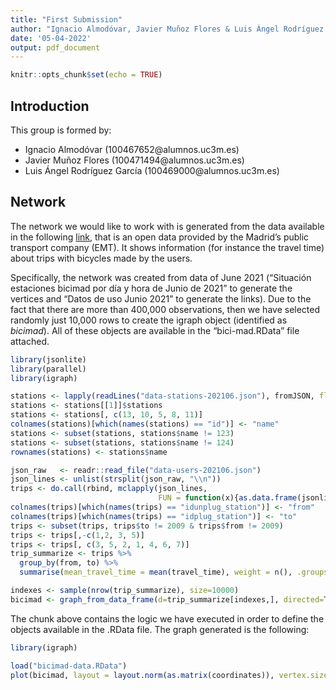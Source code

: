 ```yaml
---
title: "First Submission"
author: "Ignacio Almodóvar, Javier Muñoz Flores & Luis Ángel Rodríguez García"
date: '05-04-2022'
output: pdf_document
---
```


```r
knitr::opts_chunk$set(echo = TRUE)
```

## Introduction 

This group is formed by:

- Ignacio Almodóvar (100467652\@alumnos.uc3m.es)
- Javier Muñoz Flores (100471494\@alumnos.uc3m.es)
- Luis Ángel Rodríguez García (100469000\@alumnos.uc3m.es)

## Network

The network we would like to work with is generated from the data available in the following [link](https://opendata.emtmadrid.es/Datos-estaticos/Datos-generales-(1)), that is an open data provided by the Madrid's public transport company (EMT). It shows information (for instance the travel time) about trips with bicycles made by the users.

Specifically, the network was created from data of June 2021 ("Situación estaciones bicimad por día y hora de Junio de 2021" to generate the vertices and "Datos de uso Junio 2021" to generate the links). Due to the fact that there are more than 400,000 observations, then we have selected randomly just 10,000 rows to create the igraph object (identified as _bicimad_). All of these objects are available in the "bici-mad.RData" file attached.

```r
library(jsonlite)
library(parallel)
library(igraph)

stations <- lapply(readLines("data-stations-202106.json"), fromJSON, flatten = TRUE)
stations <- stations[[1]]$stations
stations <- stations[, c(13, 10, 5, 8, 11)]
colnames(stations)[which(names(stations) == "id")] <- "name"
stations <- subset(stations, stations$name != 123)
stations <- subset(stations, stations$name != 124)
rownames(stations) <- stations$name

json_raw   <- readr::read_file("data-users-202106.json")
json_lines <- unlist(strsplit(json_raw, "\\n"))
trips <- do.call(rbind, mclapply(json_lines, 
                                 FUN = function(x){as.data.frame(jsonlite::fromJSON(x))}))
colnames(trips)[which(names(trips) == "idunplug_station")] <- "from"
colnames(trips)[which(names(trips) == "idplug_station")] <- "to"
trips <- subset(trips, trips$to != 2009 & trips$from != 2009)
trips <- trips[,-c(1,2, 3, 5)]
trips <- trips[, c(3, 5, 2, 1, 4, 6, 7)]
trip_summarize <- trips %>% 
  group_by(from, to) %>%  
  summarise(mean_travel_time = mean(travel_time), weight = n(), .groups = "keep")

indexes <- sample(nrow(trip_summarize), size=10000)
bicimad <- graph_from_data_frame(d=trip_summarize[indexes,], directed=T, vertices=stations)
```

The chunk above contains the logic we have executed in order to define the objects available in the .RData file. 
The graph generated is the following:

```r
library(igraph)
```

```r
load("bicimad-data.RData")
plot(bicimad, layout = layout.norm(as.matrix(coordinates)), vertex.size = 2, edge.arrow.size = 1, edge.arrow.width = 0.5)
```
